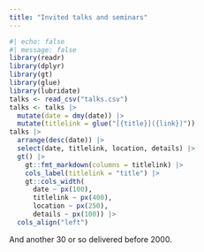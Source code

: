 ```yaml
---
title: "Invited talks and seminars"
---
```


```r
#| echo: false
#| message: false
library(readr)
library(dplyr)
library(gt)
library(glue)
library(lubridate)
talks <- read_csv("talks.csv")
talks <- talks |>
  mutate(date = dmy(date)) |>
  mutate(titlelink = glue("[{title}]({link})")) 
talks |>
  arrange(desc(date)) |>
  select(date, titlelink, location, details) |>
  gt() |>
    gt::fmt_markdown(columns = titlelink) |>
    cols_label(titlelink = "title") |> 
    gt::cols_width(
      date ~ px(100),
      titlelink ~ px(400),
      location ~ px(250),
      details ~ px(100)) |>
  cols_align("left")
```

And another 30 or so delivered before 2000.